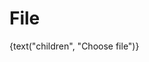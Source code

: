 
<Meta title="Objects/Form/File" component={File} />

# File

<Preview>
  <Story name="default">
    <File
      id={text("id", "id")}
      name={text("name", "name")}
      multipleCaption={text("multipleCaption", "Multiple Caption")}
      label={text("label", "")}
    >
      {text("children", "Choose file")}
    </File>
  </Story>
</Preview>
